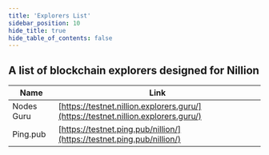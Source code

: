 ```yaml
---
title: 'Explorers List'
sidebar_position: 10
hide_title: true
hide_table_of_contents: false
---
```



<PageTitle iconUrl="img/nillion-icon.svg" title="Nillion Explorers List" />

## A list of blockchain explorers designed for Nillion

| Name             | Link |
| ---------------- | ---- |
| Nodes Guru | [https://testnet.nillion.explorers.guru/](https://testnet.nillion.explorers.guru/) |
| Ping.pub | [https://testnet.ping.pub/nillion/](https://testnet.ping.pub/nillion/) |
